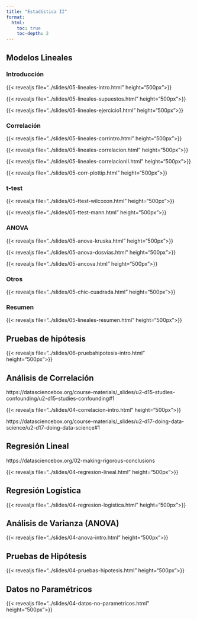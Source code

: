 ```yaml
---
title: "Estadística II"
format:
  html:
    toc: true
    toc-depth: 2
---
```


## Modelos Lineales

### Introducción

{{< revealjs file="../slides/05-lineales-intro.html" height="500px">}}

{{< revealjs file="../slides/05-lineales-supuestos.html" height="500px">}}

{{< revealjs file="../slides/05-lineales-ejercicio1.html" height="500px">}}

### Correlación

{{< revealjs file="../slides/05-lineales-corrintro.html" height="500px">}}

{{< revealjs file="../slides/05-lineales-correlacion.html" height="500px">}}

{{< revealjs file="../slides/05-lineales-correlacionII.html" height="500px">}}

{{< revealjs file="../slides/05-corr-plottip.html" height="500px">}}



### t-test

{{< revealjs file="../slides/05-ttest-wilcoxon.html" height="500px">}}

{{< revealjs file="../slides/05-ttest-mann.html" height="500px">}}


### ANOVA

{{< revealjs file="../slides/05-anova-kruska.html" height="500px">}}

{{< revealjs file="../slides/05-anova-dosvias.html" height="500px">}}

{{< revealjs file="../slides/05-ancova.html" height="500px">}}

### Otros

{{< revealjs file="../slides/05-chic-cuadrada.html" height="500px">}}

### Resumen

{{< revealjs file="../slides/05-lineales-resumen.html" height="500px">}}

## Pruebas de hipótesis

{{< revealjs file="../slides/06-pruebahipotesis-intro.html" height="500px">}}


## Análisis de Correlación

https://datasciencebox.org/course-materials/_slides/u2-d15-studies-confounding/u2-d15-studies-confounding#1

{{< revealjs file="../slides/04-correlacion-intro.html" height="500px">}}

https://datasciencebox.org/course-materials/_slides/u2-d17-doing-data-science/u2-d17-doing-data-science#1

## Regresión Lineal

https://datasciencebox.org/02-making-rigorous-conclusions

{{< revealjs file="../slides/04-regresion-lineal.html" height="500px">}}

## Regresión Logística

{{< revealjs file="../slides/04-regresion-logistica.html" height="500px">}}

## Análisis de Varianza (ANOVA)

{{< revealjs file="../slides/04-anova-intro.html" height="500px">}}

## Pruebas de Hipótesis

{{< revealjs file="../slides/04-pruebas-hipotesis.html" height="500px">}}

## Datos no Paramétricos

{{< revealjs file="../slides/04-datos-no-parametricos.html" height="500px">}}